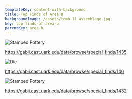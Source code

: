 ```yaml
---
templateKey: content-with-background
title: Top Finds of Area B
backgroundImage: /assets/tomb-11_assemblage.jpg
key: top-finds-of-area-b
parentKey: area-b
---
```



![](/assets/specialfind_1435_1.jpg "Stamped Pottery ")

<https://gabii.cast.uark.edu/data/browse/special_finds/1435>

![Die ](/assets/000146-copy.jpg)

<https://gabii.cast.uark.edu/data/browse/special_finds/146>

![](/assets/specialfind_1432_1.jpg "Stamped Pottery ")

<https://gabii.cast.uark.edu/data/browse/special_finds/1432>
